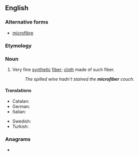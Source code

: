 ==English==

===Alternative forms===
* {{qualifier|Canadian|British}} [[microfibre]]

===Etymology===
{{prefix|micro|fiber|lang=en}}

===Noun===
{{en-noun}}

# Very fine [[synthetic]] [[fiber]]; [[cloth]] made of such fiber.
#: ''The spilled wine hadn't stained the '''microfiber''' couch.''

====Translations====
{{trans-top|particularly fine fiber}}
* Catalan: {{t|ca|microfibra|f}}
* German: {{t|de|Mikrofaser|f}}
* Italian: {{t+|it|microfibra|f}}
{{trans-mid}}
* Swedish: {{t|sv|mikrofiber|c}}
* Turkish: {{t|tr|mikrofiber}}
{{trans-bottom}}

===Anagrams===
* {{anagrams|en|microfibre}}